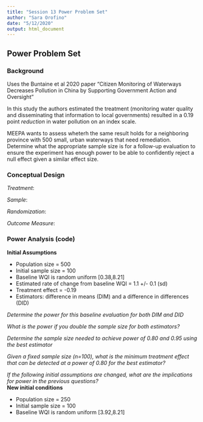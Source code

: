 ```yaml
---
title: "Session 13 Power Problem Set"
author: "Sara Orofino"
date: "5/12/2020"
output: html_document
---
```


## Power Problem Set 

### Background

Uses the Buntaine et al 2020 paper "Citizen Monitoring of Waterways Decreases Pollution in China by Supporting Government Action and Oversight"  

In this study the authors estimated the treatment (monitoring water quality and disseminating that information to local governments) resulted in a 0.19 point *reduction* in water pollution on an index scale.  

MEEPA wants to assess wheterh the same result holds for a neighboring province with 500 small, urban waterways that need remediation. Determine what the appropriate sample size is for a follow-up evaluation to ensure the experiment has enough power to be able to confidently reject a null effect given a similar effect size.  


### Conceptual Design

*Treatment*:   

*Sample*:  

*Randomization*:  

*Outcome Measure*:  



### Power Analysis (code)

**Initial Assumptions**  

 - Population size = 500  
 - Initial sample size = 100  
 - Baseline WQI is random uniform [0.38,8.21]  
 - Estimated rate of change from baseline WQI = 1.1 +/- 0.1 (sd)  
 - Treatment effect = -0.19  
 - Estimators: difference in means (DIM) and a difference in differences (DID)  
 
*Determine the power for this baseline evaluation for both DIM and DID*  


*What is the power if you double the sample size for both estimators?*  


*Determine the sample size needed to achieve power of 0.80 and 0.95 using the best estimator*  


*Given a fixed sample size (n=100), what is the minimum treatment effect that can be detected at a power of 0.80 for the best estimator?*  


*If the following initial assumptions are changed, what are the implications for power in the previous questions?*  
**New initial conditions**  

 - Population size = 250  
 - Initial sample size = 100  
 - Baseline WQI is random uniform [3.92,8.21]  
 
 